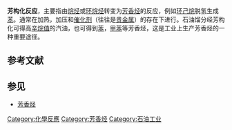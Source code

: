 {{chemref|time=2013-08-30T04:02:11+00:00}}
'''芳构化反应'''，主要指由[[烷烃|烷烃]]或[[环烷烃|环烷烃]]转变为[[芳香烃|芳香烃]]的反应，例如[[环己烷|环己烷]]脱氢生成[[苯|苯]]。通常在加热，加压和[[催化剂|催化剂]]（往往是[[贵金属|贵金属]]）的存在下进行。石油馏分经芳构化可得高[[辛烷值|辛烷值]]的汽油，也可得到[[苯|苯]]，[[甲苯|甲苯]]等芳香烃，这是工业上生产芳香烃的一种重要途径。

==参考文献==
{{reflist}}

==参见==
* [[芳香烃|芳香烃]]

[[Category:化學反應|Category:化學反應]]
[[Category:芳香烃|Category:芳香烃]]
[[Category:石油工业|Category:石油工业]]
